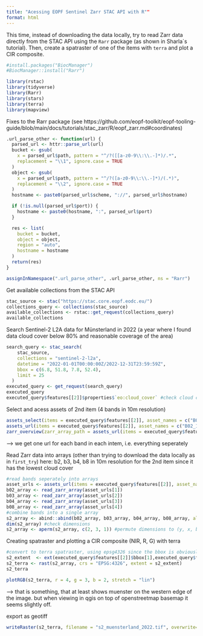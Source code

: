 ```yaml
---
title: "Acessing EOPF Sentinel Zarr STAC API with R""
format: html
---
```



This time, instead of downloading the data locally, try to read Zarr data directly from the STAC API using the `Rarr` package (as shown in Sharla´s tutorial). 
Then, create a spatraster of one of the items with `terra` and plot a CIR composite.

```r
#install.packages("BiocManager")
#BiocManager::install("Rarr")

```

```r
library(rstac)
library(tidyverse)
library(Rarr)
library(stars)
library(terra)
library(mapview)
```

Fixes to the Rarr package (see https://github.com/eopf-toolkit/eopf-tooling-guide/blob/main/docs/tutorials/stac_zarr/R/eopf_zarr.md#coordinates)
```r
.url_parse_other <- function(url) {
  parsed_url <- httr::parse_url(url)
  bucket <- gsub(
    x = parsed_url$path, pattern = "^/?([[a-z0-9\\:\\.-]*)/.*",
    replacement = "\\1", ignore.case = TRUE
  )
  object <- gsub(
    x = parsed_url$path, pattern = "^/?([a-z0-9\\:\\.-]*)/(.*)",
    replacement = "\\2", ignore.case = TRUE
  )
  hostname <- paste0(parsed_url$scheme, "://", parsed_url$hostname)

  if (!is.null(parsed_url$port)) {
    hostname <- paste0(hostname, ":", parsed_url$port)
  }

  res <- list(
    bucket = bucket,
    object = object,
    region = "auto",
    hostname = hostname
  )
  return(res)
}

assignInNamespace(".url_parse_other", .url_parse_other, ns = "Rarr")
```

Get available collections from the STAC API
```r
stac_source <- stac("https://stac.core.eopf.eodc.eu/")
collections_query <- collections(stac_source)
available_collections <- rstac::get_request(collections_query)
available_collections
```

Search Sentinel-2 L2A data for Münsterland in 2022 (a year where I found data cloud cover below 80% and reasonable coverage of the area)

```r
search_query <- stac_search(
    stac_source,
    collections = "sentinel-2-l2a",
    datetime = "2022-01-01T00:00:00Z/2022-12-31T23:59:59Z",
    bbox = c(6.8, 51.8, 7.8, 52.4),
    limit = 25
  )
executed_query <- get_request(search_query)
executed_query
executed_query$features[[2]]$properties$`eo:cloud_cover` #check cloud cover of second item
```

Select and acess assets of 2nd item (4 bands in 10m resolution)

```r
assets_select(items = executed_query$features[[2]], asset_names = c("B02_10m", "B03_10m", "B04_10m", "B08_10m")) #select assets
assets_url(items = executed_query$features[[2]], asset_names = c("B02_10m", "B03_10m", "B04_10m", "B08_10m")) #get urls
zarr_overview(zarr_array_path = assets_url(items = executed_query$features[[2]], asset_names = c("B02_10m", "B03_10m", "B04_10m", "B08_10m"))[1]) #get zarr overview of  first asset 
```
--> we get one url for each band in each intem, i.e. everything seperately 

Read Zarr data into arrays (other than trying to download the data locally as in `first_try`)
here: b2, b3, b4, b8 in 10m resolution for the 2nd item since it has the lowest cloud cover
```r
#read bands seperately into arrays
asset_urls <- assets_url(items = executed_query$features[[2]], asset_names = c("B02_10m", "B03_10m", "B04_10m", "B08_10m"))
b02_array <- read_zarr_array(asset_urls[1])
b03_array <- read_zarr_array(asset_urls[2])
b04_array <- read_zarr_array(asset_urls[3])
b08_array <- read_zarr_array(asset_urls[4])
#combine bands into a single array
s2_array <- abind::abind(b02_array, b03_array, b04_array, b08_array, along = 0)
dim(s2_array) #check dimensions
s2_array <- aperm(s2_array, c(2, 3, 1)) #permute dimensions to (y, x, band)
```

Creating spatraster and plotting a CIR composite (NIR, R, G) with terra
```r
#convert to terra spatraster, using epsg4326 since the bbox is obviously given in lon/lat
s2_extent  <- ext(executed_query$features[[2]]$bbox[1],executed_query$features[[2]]$bbox[3],executed_query$features[[2]]$bbox[2],executed_query$features[[2]]$bbox[4])
s2_terra <- rast(s2_array, crs = "EPSG:4326", extent = s2_extent)
s2_terra

plotRGB(s2_terra, r = 4, g = 3, b = 2, stretch = "lin")

```
--> that is something, that at least shows muenster on the western edge of the image. but when viewing in qgis on top of openstreetmap basemap it seems slightly off.


export as geotiff
```r
writeRaster(s2_terra, filename = "s2_muensterland_2022.tif", overwrite=TRUE)
```